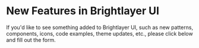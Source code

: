 
# New Features in Brightlayer UI

If you'd like to see something added to Brightlayer UI, such as new patterns, components, icons, code examples, theme updates, etc., please click below and fill out the form.

<BasicDrawerNavItem />
